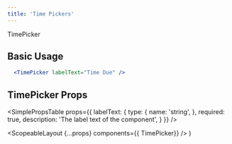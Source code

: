 ```yaml
---
title: 'Time Pickers'
---
```



<DocsHeading>
  TimePicker
</DocsHeading>

## Basic Usage

```.jsx
  <TimePicker labelText="Time Due" />
```

## TimePicker Props

<SimplePropsTable
  props={{
    labelText: {
      type: {
        name: 'string',
      },
      required: true,
      description: 'The label text of the component',
    }
  }}
/>

  <ScopeableLayout {...props} components={{ TimePicker}} />
)

